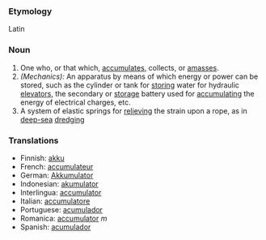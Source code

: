 ===Etymology===
Latin
===Noun===
#One who, or that which, [[accumulate]]s, collects, or [[amass]]es.
#''(Mechanics):'' An apparatus by means of which energy or power can be stored, such as the cylinder or tank for [[storing]] water for hydraulic [[elevators]], the secondary or [[storage]] battery used for [[accumulating]] the energy of electrical charges, etc.
#A system of elastic springs for [[relieving]] the strain upon a rope, as in [[deep-sea]] [[dredging]]

=== Translations ===
*Finnish: [[akku]]
*French: [[accumulateur]]
*German: [[Akkumulator]]
*Indonesian: [[akumulator]]
*Interlingua: [[accumulator]]
*Italian: [[accumulatore]]
*Portuguese: [[acumulador]]
*Romanica: [[accumulator]] ''m''
*Spanish: [[acumulador]]